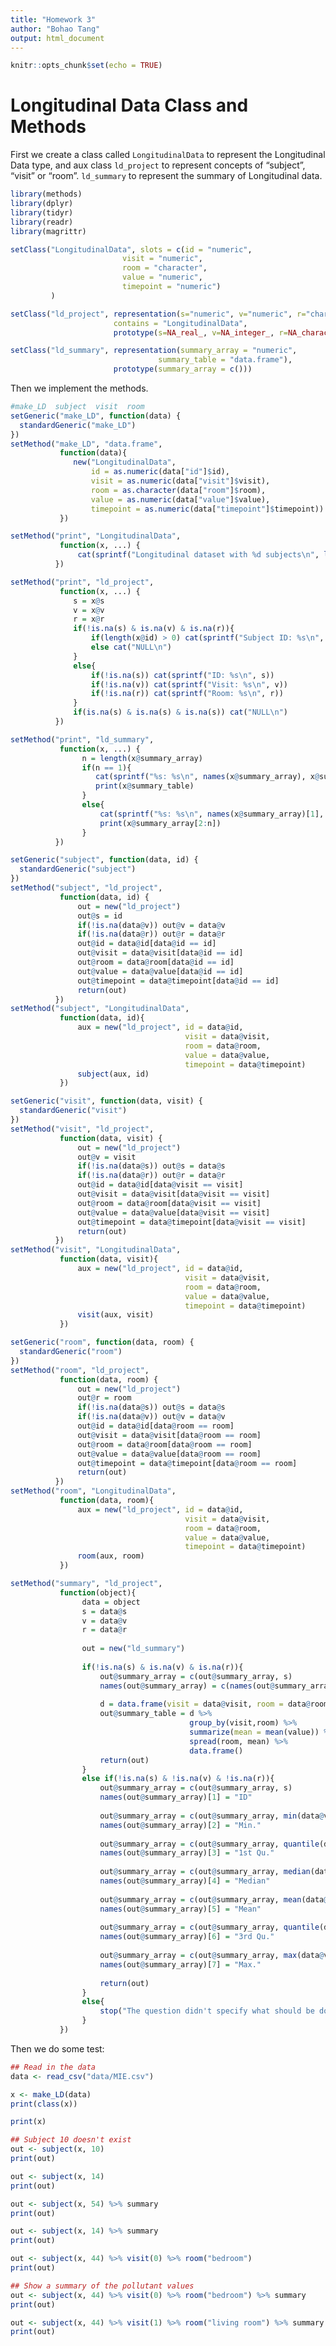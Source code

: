 ```yaml
---
title: "Homework 3"
author: "Bohao Tang"
output: html_document
---
```


```r
knitr::opts_chunk$set(echo = TRUE)
```

# Longitudinal Data Class and Methods

First we create a class called `LongitudinalData` to represent the Longitudinal Data type, 
and aux class `ld_project` to represent concepts of "subject", "visit" or "room". 
`ld_summary` to represent the summary of Longitudinal data.
```r
library(methods)
library(dplyr)
library(tidyr)
library(readr)
library(magrittr)
```

```r
setClass("LongitudinalData", slots = c(id = "numeric",
                         visit = "numeric",
                         room = "character",
                         value = "numeric",
                         timepoint = "numeric")
         )

setClass("ld_project", representation(s="numeric", v="numeric", r="character"),
                       contains = "LongitudinalData",
                       prototype(s=NA_real_, v=NA_integer_, r=NA_character_))

setClass("ld_summary", representation(summary_array = "numeric",
                                 summary_table = "data.frame"),
                       prototype(summary_array = c()))
```

Then we implement the methods.
```r
#make_LD  subject  visit  room
setGeneric("make_LD", function(data) {
  standardGeneric("make_LD")
})
setMethod("make_LD", "data.frame", 
           function(data){
              new("LongitudinalData", 
                  id = as.numeric(data["id"]$id),
                  visit = as.numeric(data["visit"]$visit),
                  room = as.character(data["room"]$room),
                  value = as.numeric(data["value"]$value),
                  timepoint = as.numeric(data["timepoint"]$timepoint))
           })

setMethod("print", "LongitudinalData", 
           function(x, ...) {
               cat(sprintf("Longitudinal dataset with %d subjects\n", length(unique(x@id))))        
          })

setMethod("print", "ld_project", 
           function(x, ...) {
              s = x@s
              v = x@v
              r = x@r
              if(!is.na(s) & is.na(v) & is.na(r)){
                  if(length(x@id) > 0) cat(sprintf("Subject ID: %s\n", s))
                  else cat("NULL\n")
              }
              else{
                  if(!is.na(s)) cat(sprintf("ID: %s\n", s))
                  if(!is.na(v)) cat(sprintf("Visit: %s\n", v))
                  if(!is.na(r)) cat(sprintf("Room: %s\n", r))
              }
              if(is.na(s) & is.na(s) & is.na(s)) cat("NULL\n")
          })

setMethod("print", "ld_summary", 
           function(x, ...) {
                n = length(x@summary_array)
                if(n == 1){
                   cat(sprintf("%s: %s\n", names(x@summary_array), x@summary_array[1]))
                   print(x@summary_table)
                }
                else{
                    cat(sprintf("%s: %s\n", names(x@summary_array)[1], x@summary_array[1]))
                    print(x@summary_array[2:n])
                }
          })

setGeneric("subject", function(data, id) {
  standardGeneric("subject")
})
setMethod("subject", "ld_project", 
           function(data, id) {
               out = new("ld_project")
               out@s = id
               if(!is.na(data@v)) out@v = data@v
               if(!is.na(data@r)) out@r = data@r
               out@id = data@id[data@id == id]
               out@visit = data@visit[data@id == id]
               out@room = data@room[data@id == id]
               out@value = data@value[data@id == id]
               out@timepoint = data@timepoint[data@id == id]
               return(out)
          })
setMethod("subject", "LongitudinalData",
           function(data, id){
               aux = new("ld_project", id = data@id,
                                       visit = data@visit,
                                       room = data@room,
                                       value = data@value,
                                       timepoint = data@timepoint)
               subject(aux, id)
           })

setGeneric("visit", function(data, visit) {
  standardGeneric("visit")
})
setMethod("visit", "ld_project", 
           function(data, visit) {
               out = new("ld_project")
               out@v = visit
               if(!is.na(data@s)) out@s = data@s
               if(!is.na(data@r)) out@r = data@r
               out@id = data@id[data@visit == visit]
               out@visit = data@visit[data@visit == visit]
               out@room = data@room[data@visit == visit]
               out@value = data@value[data@visit == visit]
               out@timepoint = data@timepoint[data@visit == visit]
               return(out)
          })
setMethod("visit", "LongitudinalData",
           function(data, visit){
               aux = new("ld_project", id = data@id,
                                       visit = data@visit,
                                       room = data@room,
                                       value = data@value,
                                       timepoint = data@timepoint)
               visit(aux, visit)
           })

setGeneric("room", function(data, room) {
  standardGeneric("room")
})
setMethod("room", "ld_project", 
           function(data, room) {
               out = new("ld_project")
               out@r = room
               if(!is.na(data@s)) out@s = data@s
               if(!is.na(data@v)) out@v = data@v
               out@id = data@id[data@room == room]
               out@visit = data@visit[data@room == room]
               out@room = data@room[data@room == room]
               out@value = data@value[data@room == room]
               out@timepoint = data@timepoint[data@room == room]
               return(out)
          })
setMethod("room", "LongitudinalData",
           function(data, room){
               aux = new("ld_project", id = data@id,
                                       visit = data@visit,
                                       room = data@room,
                                       value = data@value,
                                       timepoint = data@timepoint)
               room(aux, room)
           })

setMethod("summary", "ld_project",
           function(object){
                data = object
                s = data@s
                v = data@v
                r = data@r
                
                out = new("ld_summary")
                
                if(!is.na(s) & is.na(v) & is.na(r)){
                    out@summary_array = c(out@summary_array, s)
                    names(out@summary_array) = c(names(out@summary_array), "ID")
                    
                    d = data.frame(visit = data@visit, room = data@room, value = data@value)
                    out@summary_table = d %>% 
                                        group_by(visit,room) %>% 
                                        summarize(mean = mean(value)) %>%
                                        spread(room, mean) %>% 
                                        data.frame()
                    return(out)
                }
                else if(!is.na(s) & !is.na(v) & !is.na(r)){
                    out@summary_array = c(out@summary_array, s)
                    names(out@summary_array)[1] = "ID"
                    
                    out@summary_array = c(out@summary_array, min(data@value))
                    names(out@summary_array)[2] = "Min."
                    
                    out@summary_array = c(out@summary_array, quantile(data@value, 0.25))
                    names(out@summary_array)[3] = "1st Qu."
                    
                    out@summary_array = c(out@summary_array, median(data@value))
                    names(out@summary_array)[4] = "Median"
                    
                    out@summary_array = c(out@summary_array, mean(data@value))
                    names(out@summary_array)[5] = "Mean"
                    
                    out@summary_array = c(out@summary_array, quantile(data@value, 0.75))
                    names(out@summary_array)[6] = "3rd Qu."
                    
                    out@summary_array = c(out@summary_array, max(data@value))
                    names(out@summary_array)[7] = "Max."
                    
                    return(out)
                }
                else{
                    stop("The question didn't specify what should be done in this situation\n")
                }
           })
```

Then we do some test:
```r
## Read in the data
data <- read_csv("data/MIE.csv")

x <- make_LD(data)
print(class(x))

print(x)

## Subject 10 doesn't exist
out <- subject(x, 10)
print(out)

out <- subject(x, 14)
print(out)

out <- subject(x, 54) %>% summary
print(out)

out <- subject(x, 14) %>% summary
print(out)

out <- subject(x, 44) %>% visit(0) %>% room("bedroom")
print(out)

## Show a summary of the pollutant values
out <- subject(x, 44) %>% visit(0) %>% room("bedroom") %>% summary
print(out)

out <- subject(x, 44) %>% visit(1) %>% room("living room") %>% summary
print(out)
```
